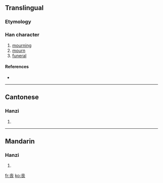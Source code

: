 {{also|喪}}<!-- may be replaced by zh-forms -->
==Translingual==

===Etymology===
{{Han simp|喪|f=吅|t=八}}

===Han character===
{{Han char|rn=1|rad=一|as=07|sn=8|four=|canj=土金女 (GCV)}}

# [[mourning]]
# [[mourn]]
# [[funeral]]

====References====
* {{Han ref|kx=0078.171|hdz=10022.010|uh=4E27|ud=20007}}

----

==Cantonese==

===Hanzi===
{{yue-hanzi|jyut=|y=song1, song3}}

# {{defn|Cantonese}}

----

==Mandarin==

===Hanzi===
{{cmn-hanzi|tra=喪|pin=[[sāng]] ([[sang1]]), [[sàng]] ([[sang4]])|wg=sang<sup>1</sup>, sang<sup>4</sup>}}

# {{defn|Mandarin}}

[[fr:丧]]
[[ko:丧]]